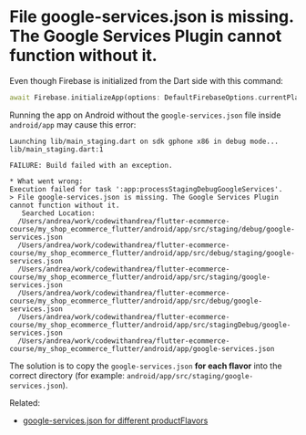 # File google-services.json is missing. The Google Services Plugin cannot function without it. 

Even though Firebase is initialized from the Dart side with this command:

```dart
await Firebase.initializeApp(options: DefaultFirebaseOptions.currentPlatform);
```

Running the app on Android without the `google-services.json` file inside `android/app` may cause this error:

```
Launching lib/main_staging.dart on sdk gphone x86 in debug mode...
lib/main_staging.dart:1

FAILURE: Build failed with an exception.

* What went wrong:
Execution failed for task ':app:processStagingDebugGoogleServices'.
> File google-services.json is missing. The Google Services Plugin cannot function without it. 
   Searched Location: 
  /Users/andrea/work/codewithandrea/flutter-ecommerce-course/my_shop_ecommerce_flutter/android/app/src/staging/debug/google-services.json
  /Users/andrea/work/codewithandrea/flutter-ecommerce-course/my_shop_ecommerce_flutter/android/app/src/debug/staging/google-services.json
  /Users/andrea/work/codewithandrea/flutter-ecommerce-course/my_shop_ecommerce_flutter/android/app/src/staging/google-services.json
  /Users/andrea/work/codewithandrea/flutter-ecommerce-course/my_shop_ecommerce_flutter/android/app/src/debug/google-services.json
  /Users/andrea/work/codewithandrea/flutter-ecommerce-course/my_shop_ecommerce_flutter/android/app/src/stagingDebug/google-services.json
  /Users/andrea/work/codewithandrea/flutter-ecommerce-course/my_shop_ecommerce_flutter/android/app/google-services.json
```

The solution is to copy the `google-services.json` **for each flavor** into the correct directory (for example: `android/app/src/staging/google-services.json`).

Related:

- [google-services.json for different productFlavors](https://stackoverflow.com/questions/30772201/google-services-json-for-different-productflavors)
